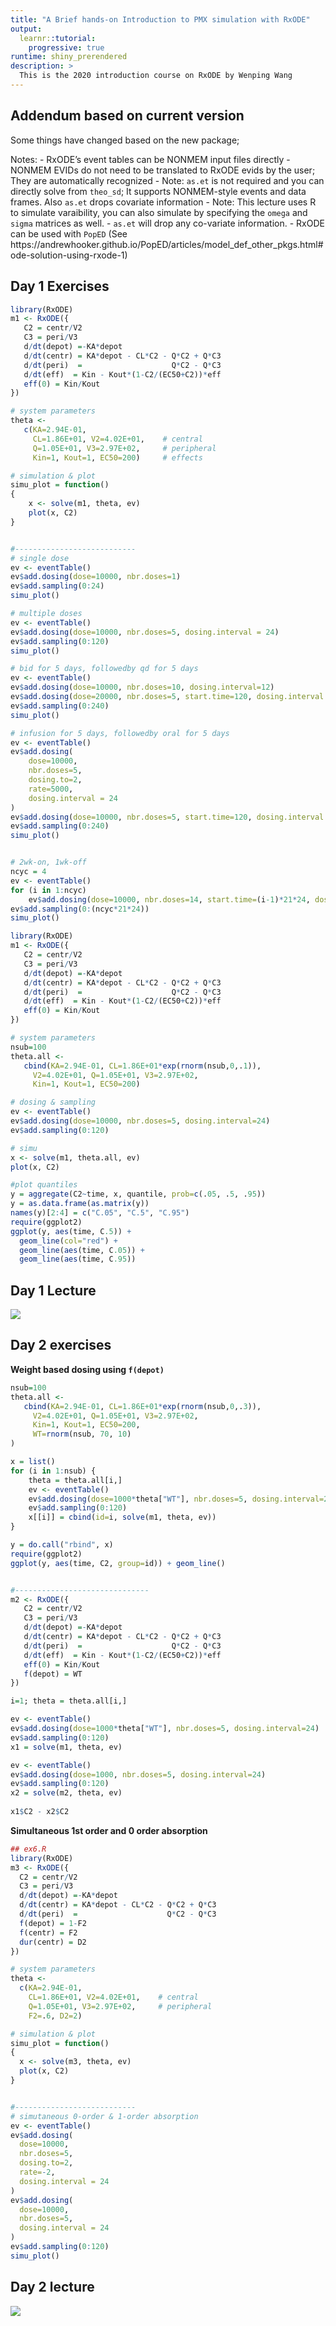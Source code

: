 ---
title: "A Brief hands-on Introduction to PMX simulation with RxODE"
output: 
  learnr::tutorial:
    progressive: true
runtime: shiny_prerendered
description: >
  This is the 2020 introduction course on RxODE by Wenping Wang
---

## Addendum based on current version

Some things have changed based on the new package;

Notes: 
- RxODE's event tables can be NONMEM input files directly
- NONMEM EVIDs do not need to be translated to RxODE evids by the
   user; They are automatically recognized
- Note: `as.et` is not required and you can directly solve from
  `theo_sd`; It supports NONMEM-style events and data frames.  Also
  `as.et` drops covariate information
- Note: This lecture uses R to simulate varaibility, you can also
  simulate by specifying the `omega` and `sigma` matrices as well.
 - `as.et` will drop any co-variate information.
 - RxODE can be used with `PopED` (See
   https://andrewhooker.github.io/PopED/articles/model_def_other_pkgs.html#ode-solution-using-rxode-1)

## Day 1 Exercises
 
```{r ex1, exercise=TRUE}
library(RxODE)
m1 <- RxODE({
   C2 = centr/V2
   C3 = peri/V3
   d/dt(depot) =-KA*depot
   d/dt(centr) = KA*depot - CL*C2 - Q*C2 + Q*C3
   d/dt(peri)  =                    Q*C2 - Q*C3
   d/dt(eff)  = Kin - Kout*(1-C2/(EC50+C2))*eff
   eff(0) = Kin/Kout
})

# system parameters
theta <- 
   c(KA=2.94E-01, 
     CL=1.86E+01, V2=4.02E+01,    # central 
     Q=1.05E+01, V3=2.97E+02,     # peripheral
     Kin=1, Kout=1, EC50=200)     # effects

# simulation & plot
simu_plot = function()
{
	x <- solve(m1, theta, ev)
	plot(x, C2)
}


#---------------------------
# single dose
ev <- eventTable()
ev$add.dosing(dose=10000, nbr.doses=1)
ev$add.sampling(0:24)
simu_plot()

# multiple doses
ev <- eventTable()
ev$add.dosing(dose=10000, nbr.doses=5, dosing.interval = 24)
ev$add.sampling(0:120)
simu_plot()

# bid for 5 days, followedby qd for 5 days
ev <- eventTable()
ev$add.dosing(dose=10000, nbr.doses=10, dosing.interval=12)
ev$add.dosing(dose=20000, nbr.doses=5, start.time=120, dosing.interval = 24)
ev$add.sampling(0:240)
simu_plot()

# infusion for 5 days, followedby oral for 5 days
ev <- eventTable()
ev$add.dosing(
	dose=10000, 
	nbr.doses=5, 
	dosing.to=2,
	rate=5000,
	dosing.interval = 24
)
ev$add.dosing(dose=10000, nbr.doses=5, start.time=120, dosing.interval = 24)
ev$add.sampling(0:240)
simu_plot()


# 2wk-on, 1wk-off
ncyc = 4
ev <- eventTable()
for (i in 1:ncyc)
	ev$add.dosing(dose=10000, nbr.doses=14, start.time=(i-1)*21*24, dosing.interval = 24)
ev$add.sampling(0:(ncyc*21*24))
simu_plot()
```

```{r ex2, exercise=TRUE}
library(RxODE)
m1 <- RxODE({
   C2 = centr/V2
   C3 = peri/V3
   d/dt(depot) =-KA*depot
   d/dt(centr) = KA*depot - CL*C2 - Q*C2 + Q*C3
   d/dt(peri)  =                    Q*C2 - Q*C3
   d/dt(eff)  = Kin - Kout*(1-C2/(EC50+C2))*eff
   eff(0) = Kin/Kout
})

# system parameters
nsub=100
theta.all <- 
   cbind(KA=2.94E-01, CL=1.86E+01*exp(rnorm(nsub,0,.1)),
     V2=4.02E+01, Q=1.05E+01, V3=2.97E+02,
     Kin=1, Kout=1, EC50=200)

# dosing & sampling
ev <- eventTable()
ev$add.dosing(dose=10000, nbr.doses=5, dosing.interval=24)
ev$add.sampling(0:120)

# simu
x <- solve(m1, theta.all, ev)
plot(x, C2)

#plot quantiles
y = aggregate(C2~time, x, quantile, prob=c(.05, .5, .95))
y = as.data.frame(as.matrix(y))
names(y)[2:4] = c("C.05", "C.5", "C.95")
require(ggplot2)
ggplot(y, aes(time, C.5)) +
  geom_line(col="red") +
  geom_line(aes(time, C.05)) +
  geom_line(aes(time, C.95))

```

## Day 1 Lecture

![](https://www.youtube.com/watch?v=mM0mcdbAipY)

## Day 2 exercises

**Weight based dosing using `f(depot)`**

```{r ex5, exercise=TRUE}
nsub=100
theta.all <- 
   cbind(KA=2.94E-01, CL=1.86E+01*exp(rnorm(nsub,0,.3)),
     V2=4.02E+01, Q=1.05E+01, V3=2.97E+02,
     Kin=1, Kout=1, EC50=200, 
     WT=rnorm(nsub, 70, 10)
)

x = list()
for (i in 1:nsub) {
	theta = theta.all[i,]
	ev <- eventTable()
	ev$add.dosing(dose=1000*theta["WT"], nbr.doses=5, dosing.interval=24)
	ev$add.sampling(0:120)
	x[[i]] = cbind(id=i, solve(m1, theta, ev))
}

y = do.call("rbind", x)
require(ggplot2)
ggplot(y, aes(time, C2, group=id)) + geom_line()


#------------------------------
m2 <- RxODE({
   C2 = centr/V2
   C3 = peri/V3
   d/dt(depot) =-KA*depot
   d/dt(centr) = KA*depot - CL*C2 - Q*C2 + Q*C3
   d/dt(peri)  =                    Q*C2 - Q*C3
   d/dt(eff)  = Kin - Kout*(1-C2/(EC50+C2))*eff
   eff(0) = Kin/Kout
   f(depot) = WT
})

i=1; theta = theta.all[i,]

ev <- eventTable()
ev$add.dosing(dose=1000*theta["WT"], nbr.doses=5, dosing.interval=24)
ev$add.sampling(0:120)
x1 = solve(m1, theta, ev)

ev <- eventTable()
ev$add.dosing(dose=1000, nbr.doses=5, dosing.interval=24)
ev$add.sampling(0:120)
x2 = solve(m2, theta, ev)
	
x1$C2 - x2$C2
```

**Simultaneous 1st order and 0 order absorption**

```{r ex6, exercise=TRUE}
## ex6.R
library(RxODE)
m3 <- RxODE({
  C2 = centr/V2
  C3 = peri/V3
  d/dt(depot) =-KA*depot
  d/dt(centr) = KA*depot - CL*C2 - Q*C2 + Q*C3
  d/dt(peri)  =                    Q*C2 - Q*C3
  f(depot) = 1-F2 
  f(centr) = F2 
  dur(centr) = D2
})

# system parameters
theta <- 
  c(KA=2.94E-01, 
    CL=1.86E+01, V2=4.02E+01,    # central 
    Q=1.05E+01, V3=2.97E+02,     # peripheral
    F2=.6, D2=2)

# simulation & plot
simu_plot = function()
{
  x <- solve(m3, theta, ev)
  plot(x, C2)
}


#---------------------------
# simutaneous 0-order & 1-order absorption
ev <- eventTable()
ev$add.dosing(
  dose=10000, 
  nbr.doses=5, 
  dosing.to=2,
  rate=-2,
  dosing.interval = 24
)
ev$add.dosing(
  dose=10000, 
  nbr.doses=5, 
  dosing.interval = 24
)
ev$add.sampling(0:120)
simu_plot()
```
## Day 2 lecture

![](https://youtu.be/RfIFYyPXWNw)

